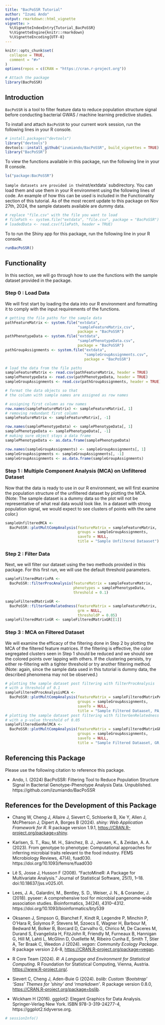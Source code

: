 ```yaml
---
title: "BacPoSSR Tutorial"
author: "Izumi Ando"
output: rmarkdown::html_vignette
vignette: >
  %\VignetteIndexEntry{Tutorial_BacPoSSR}
  %\VignetteEngine{knitr::rmarkdown}
  %\VignetteEncoding{UTF-8}
---
```


```r
knitr::opts_chunk$set(
  collapse = TRUE,
  comment = "#>"
)
options(repos = c(CRAN = "https://cran.r-project.org"))

# Attach the package
library(BacPoSSR)
```

## Introduction

`BacPoSSR` is a tool to filter feature data to reduce population structure signal before conducting  bacterial GWAS / machine learning predictive studies.

To install and attach `BacPoSSR` to your current work session, run the following lines in your R console.
```r
# install.packages("devtools")
library("devtools")
devtools::install_github("izumiando/BacPoSSR", build_vignettes = TRUE)
library("BacPoSSR")
```

To view the functions available in this package, run the following line in your R console.
```r
ls("package:BacPoSSR")
```
`
Sample datasets are provided in the `inst/extdata` subdirectory. 
You can load them and use them in your R environment using the following lines of code. An example of how this can be used is included in the Functionality section of this tutorial.
As of the most recent update to this package on Nov 27th, 2024, the sample datasets available are dummy data.
```r
# replace "file.csv" with the file you want to load
# filePath <- system.file("extdata", "file.csv", package = "BacPoSSR")
# loadedData <- read.csv(filePath, header = TRUE)
```

To to run the Shiny app for this package, run the following line in your R console.
```r
runBacPoSSR()
```


## Functionality
In this section, we will go through how to use the functions with the sample dataset provided in the package.

### Step 0 : Load Data
We will first start by loading the data into our R environment and formatting it to comply with the input requirements of the functions.

```r
# getting the file paths for the sample data
pathFeatureMatrix <- system.file("extdata", 
                                 "sampleFeatureMatrix.csv", 
                                 package = "BacPoSSR")
pathPhenotypeData <- system.file("extdata", 
                                 "samplePhenotypeData.csv", 
                                 package = "BacPoSSR")
pathGroupAssignments <- system.file("extdata", 
                                    "sampleGroupAssignments.csv", 
                                    package = "BacPoSSR")

# load the data from the file paths
sampleFeatureMatrix <- read.csv(pathFeatureMatrix, header = TRUE)
samplePhenotypeData <- read.csv(pathPhenotypeData, header = TRUE)
sampleGroupAssignments <- read.csv(pathGroupAssignments, header = TRUE)

# format the data objects so that 
# the column with sample names are assigned as row names

# assigning first column as row names
row.names(sampleFeatureMatrix) <- sampleFeatureMatrix[, 1] 
# removing redundant first column
sampleFeatureMatrix <- sampleFeatureMatrix[, -1]

row.names(samplePhenotypeData) <- samplePhenotypeData[, 1]
samplePhenotypeData <- samplePhenotypeData[, -1]
# making sure object stays a data frame
samplePhenotypeData <- as.data.frame(samplePhenotypeData)

row.names(sampleGroupAssignments) <- sampleGroupAssignments[, 1]
sampleGroupAssignments <- sampleGroupAssignments[, -1]
sampleGroupAssignments <- as.data.frame(sampleGroupAssignments)

```

### Step 1 : Multiple Component Analysis (MCA) on Unfiltered Dataset
Now that the data is ready to use in our R environment, we will first examine the population structure of the unfiltered dataset by plotting the MCA. (Note: The sample dataset is a dummy data so the plot will not be representative of what real data would look like. In a dataset with strong population signal, we would expect to see clusters of points with the same color.)

```r
sampleUnfilteredMCA <-
  BacPoSSR::plotMultCompAnalysis(featureMatrix = sampleFeatureMatrix,
                                 groups = sampleGroupAssignments,
                                 saveTo = NULL,
                                 title = "Sample Unfiltered Dataaset")
```

### Step 2 : Filter Data
Next, we will filter our dataset using the two methods provided in this package. For this first run, we will use the default threshold parameters.

```r
sampleFilteredMatrixPA <-
  BacPoSSR::filterProcAnalysis(featureMatrix = sampleFeatureMatrix,
                               phenotypes = samplePhenotypeData,
                               threshold = 0.1)

sampleFilteredMatrixGR <-
  BacPoSSR::filterGenRelatedness(featureMatrix = sampleFeatureMatrix,
                                 grm = NULL,
                                 thresholdP = 0.05)
sampleFilteredMatrixGR <- sampleFilteredMatrixGR[[1]]
```


### Step 3 : MCA on Filtered Dataset
We will examine the efficacy of the filtering done in Step 2 by plotting the MCA of the filtered feature matrices. If the filtering is effective, the color segregated clusters seen in Step 1 should be reduced and we should see the colored points over lapping with others. If the clustering persists, try either re-filtering with a tighter threshold or try another filtering method. (Note: again, since the sample data used in this tutorial is dummy data, the described phenomena may not be observed.)
```r
# plotting the sample dataset post filtering with filterProcAnalysis 
# with a threshold of 0.1
sampleFilteredProcAnalysisMCA <-
  BacPoSSR::plotMultCompAnalysis(featureMatrix = sampleFilteredMatrixPA,
                                 groups = sampleGroupAssignments,
                                 saveTo = NULL,
                                 title = "Sample Filtered Dataaset, PA, 0.1")
# plotting the sample dataset post filtering with filterGenRelatedness 
# with a p-value threshold of 0.05
sampleFilteredGenRelMCA <-
  BacPoSSR::plotMultCompAnalysis(featureMatrix = sampleFilteredMatrixGR,
                                 groups = sampleGroupAssignments,
                                 saveTo = NULL,
                                 title = "Sample Filtered Dataaset, GR, 0.05")
```

## Referencing this Package

Please use the following citation to reference this package.
<br>

- Ando, I. (2024) BacPoSSR: Filtering Tool to Reduce Population Structure Signal in Bacterial Genotype-Phenotype Analysis Data. Unpublished. https://github.com/izumiando/BacPoSSR

## References for the Development of this Package

- Chang W, Cheng J, Allaire J, Sievert C, Schloerke B, Xie Y, Allen J, McPherson J, Dipert A, Borges B (2024). _shiny: Web Application Framework for R_. R package version 1.9.1, <https://CRAN.R-project.org/package=shiny>.

- Karlsen, S. T., Rau, M. H., Sánchez, B. J., Jensen, K., & Zeidan, A. A. (2023). From genotype to phenotype: Computational approaches for inferring microbial traits relevant to the food industry. FEMS Microbiology Reviews, 47(4), fuad030. https://doi.org/10.1093/femsre/fuad030

- Lê S, Josse J, Husson F (2008). “FactoMineR: A Package for Multivariate Analysis.” Journal of Statistical Software, 25(1), 1–18. doi:10.18637/jss.v025.i01.

- Lees, J. A., Galardini, M., Bentley, S. D., Weiser, J. N., & Corander, J. (2018). pyseer: A comprehensive tool for microbial pangenome-wide association studies. Bioinformatics, 34(24), 4310–4312. https://doi.org/10.1093/bioinformatics/bty539

- Oksanen J, Simpson G, Blanchet F, Kindt R, Legendre P, Minchin P, O'Hara R, Solymos P, Stevens M, Szoecs E, Wagner H, Barbour M, Bedward M, Bolker B, Borcard D, Carvalho G, Chirico M, De Caceres M, Durand S, Evangelista H, FitzJohn R, Friendly M, Furneaux B, Hannigan G, Hill M, Lahti L, McGlinn D, Ouellette M, Ribeiro Cunha E, Smith T, Stier A, Ter Braak C, Weedon J (2024). _vegan: Community Ecology Package_. R package version 2.6-8, <https://CRAN.R-project.org/package=vegan>.

- R Core Team (2024). _R: A Language and Environment for Statistical Computing_. R Foundation for Statistical Computing, Vienna, Austria. <https://www.R-project.org/>.

- Sievert C, Cheng J, Aden-Buie G (2024). _bslib: Custom 'Bootstrap' 'Sass' Themes for 'shiny' and 'rmarkdown'_. R package version 0.8.0, <https://CRAN.R-project.org/package=bslib>.

- Wickham H (2016). ggplot2: Elegant Graphics for Data Analysis. Springer-Verlag New York. ISBN 978-3-319-24277-4, https://ggplot2.tidyverse.org.


```r
# sessionInfo()
```
